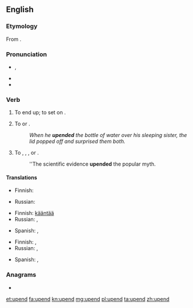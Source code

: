 ==English==
{{was wotd|2012|May|18}}

===Etymology===
From {{prefix|up|end}}.

===Pronunciation===
* {{IPA|/ʌpˈɛnd/}}, {{X-SAMPA|/Vp"End/}}
* {{audio|en-us-upend.ogg|Audio (US)}}
* {{rhymes|ɛnd}}

===Verb===
{{en-verb}}

# {{transitive}} To end up; to set on {{l|en|end}}.
# To {{l|en|tip}} or {{l|en|turn over}}.
#: ''When he '''upended''' the bottle of water over his sleeping sister, the lid popped off and surprised them both.''
# To {{l|en|destroy}}, {{l|en|invalidate}}, {{l|en|overthrow}}, or {{l|en|defeat}}.
#: ''The scientific evidence '''upended''' the popular myth.

====Translations====
{{trans-top|to end up; to set on end}}
* Finnish: {{t+|fi|lopettaa}}
{{trans-mid}}
* Russian: {{t-|ru|ставить на попа}}
{{trans-bottom}}

{{trans-top|to tip or turn over}}
* Finnish: [[kääntää#Finnish|kääntää]] {{t+|fi|ympäri}}
* Russian: {{t+|ru|переворачивать}}, {{t+|ru|опрокидывать}}
{{trans-mid}}
* Spanish: {{t-|es|dar vuelta|f}}, {{t+|es|voltear}}
{{trans-bottom}}

{{trans-top|to destroy, invalidate}}
* Finnish: {{t-|fi|murtaa}}, {{t-|fi|murskata}}
* Russian: {{t+|ru|свергать}}, {{t+|ru|опровергать}}
{{trans-mid}}
* Spanish: {{t+|es|refutar}}, {{t-|es|desafiar}}
{{trans-bottom}}

===Anagrams===
* {{l|en|end up}}

[[et:upend]]
[[fa:upend]]
[[kn:upend]]
[[mg:upend]]
[[pl:upend]]
[[ta:upend]]
[[zh:upend]]